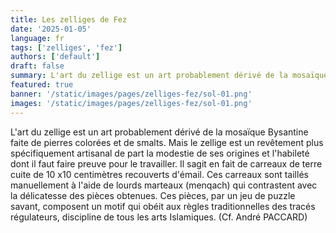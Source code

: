 ```yaml
---
title: Les zelliges de Fez
date: '2025-01-05'
language: fr
tags: ['zelliges', 'fez']
authors: ['default']
draft: false
summary: L'art du zellige est un art probablement dérivé de la mosaïque Bysantine...
featured: true
banner: '/static/images/pages/zelliges-fez/sol-01.png'
images: '/static/images/pages/zelliges-fez/sol-01.png'
---
```

L'art du zellige est un art probablement dérivé de la mosaïque Bysantine faite de pierres colorées et de smalts. Mais le zellige est un revêtement plus spécifiquement artisanal de part la modestie de ses origines et l'habileté dont il faut faire preuve pour le travailler. Il sagit en fait de carreaux de terre cuite de 10 x10 centimètres recouverts d'émail. Ces carreaux sont taillés manuellement à l'aide de lourds marteaux (menqach) qui contrastent avec la délicatesse des pièces obtenues. Ces pièces, par un jeu de puzzle savant, composent un motif qui obéit aux règles traditionnelles des tracés régulateurs, discipline de tous les arts Islamiques. (Cf. André PACCARD)

<div className="grid grid-cols-1 md:grid-cols-2 lg:grid-cols-3 gap-2">
    <FancyBoxImage 
      src="/static/images/pages/zelliges-fez/escalier-01.png" 
      alt="escalier-01"  
      width={2882}
      height={1591}
      className="w-full"
    />
    <FancyBoxImage 
      src="/static/images/pages/zelliges-fez/fontaine-02-enhanced.png" 
      alt="fontaine-02-enhanced"  
      width={2912}
      height={1632}      
      className="w-full"
    />
    <FancyBoxImage 
      src="/static/images/pages/zelliges-fez/sol-01.png" 
      alt="sol-01"  
      width={2912}
      height={1632}      
      className="w-full"
    />        
    <FancyBoxImage 
      src="/static/images/pages/zelliges-fez/sol-02.png" 
      alt="sol-02"  
      width={2912}
      height={1632}       
      className="w-full"
    />
    <FancyBoxImage 
      src="/static/images/pages/zelliges-fez/sol-03.png" 
      alt="sol-03"  
      width={2912}
      height={1632}         
      className="w-full"
    />  
</div>